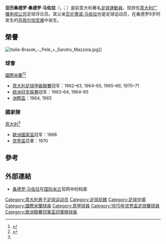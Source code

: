 {{noteTA
|G1=Football
|G2=UEFA
|G3=意甲
}}
{{Infobox football biography
| name                = 桑德罗·马佐拉<br>''Sandro Mazzola''
| image               = Inter Milan 1971-1972 Sandro Mazzola.jpg
| image_size          = 250
| caption             = 1971
| fullname            = 亚历桑德罗·马佐拉<br>''Alessandro Mazzola''
| height              = {{height|m=1.79}}
| birth_date          = {{birth date and age|df=yes|1942|11|08|71}}
| birth_place         = {{ITA}}[[都靈|都靈]]
| currentclub         =
| position            = [[前鋒_(足球)|前锋]]、[[攻擊中場|攻擊中場]]
| years1   = 1960–1977  | caps1   = 417  | goals1   = 116  | clubs1   = [[國際米蘭足球會|國際米蘭]]
| nationalyears1   = 1963–1974  | nationalcaps1   = 70  | nationalgoals1   = 22  | nationalteam1   = [[意大利國家足球隊|意大利]]
}}
'''亚历桑德罗·桑德罗·马佐拉'''（{{lang-it|Alessandro Sandro Mazzola}}，{{IPA-it|ˈsandro matˈtsɔːla}}；{{bd|1942年|11月8日|}}）是前意大利著名[[足球|足球]][[運動員|運動員]]，现担任[[意大利广播电视公司|意大利广播电视公司]]足球评论员。其父亲[[瓦伦蒂诺·马佐拉|瓦伦蒂诺·马佐拉]]也是足球运动员，在桑德罗6岁时发生的[[苏佩尔加空难|苏佩尔加空难]]中丧生。

==榮譽==
[[File:Italia-Brasile_-_Pelé_+_Sandro_Mazzola.jpg|thumb]]]]

===球會===
;[[國際米蘭足球會|國際米蘭]]<ref name="Storie di Calcio: Sandro MAZZOLA">{{cite web|title=Sandro MAZZOLA|url=http://storiedicalcio.altervista.org/sandro-mazzola-1.html|accessdate=2014-12-29|archive-date=2016-11-11|archive-url=https://web.archive.org/web/20161111195216/http://storiedicalcio.altervista.org/sandro-mazzola-1.html|dead-url=yes}}</ref><ref name="Corriere: Sandro Mazzola">{{cite web|title=Sandro Mazzola|url=http://cinquantamila.corriere.it/storyTellerThread.php?threadId=MAZZOLA+Sandro|accessdate=2014-12-29|archive-date=2014-12-29|archive-url=https://web.archive.org/web/20141229235653/http://cinquantamila.corriere.it/storyTellerThread.php?threadId=MAZZOLA+Sandro|dead-url=no}}</ref>
*[[意大利足球甲級聯賽|意大利足球甲級聯賽]]冠军：1962–63, 1964–65, 1965–66, 1970–71
*[[欧洲冠军联赛|欧洲冠军联赛]]冠军：1963–64, 1964–65
*[[洲際盃足球賽|洲際盃]]：1964, 1965

===國家隊===
;[[意大利國家足球隊|意大利]]<ref name="Storie di Calcio: Sandro MAZZOLA"/>
*[[歐洲國家盃|歐洲國家盃]]冠军：1968
*[[世界盃足球賽|世界盃]]亞軍：1970

==參考==
{{reflist}}

==外部連結==
* [http://archivio.inter.it/cgi-bin/giocatori-scheda?codice=G0400&L=it 桑德罗·马佐拉]在[[国际米兰足球俱乐部|国际米兰]]官网中的档案 {{Wayback|url=http://archivio.inter.it/cgi-bin/giocatori-scheda?codice=G0400&L=it |date=20110717161433 }}{{it icon}}

{{意甲联赛最佳射手}}
{{1966年国际足联世界杯意大利队阵容}}
{{1968年欧洲足球锦标赛意大利队阵容}}
{{1970年国际足联世界杯意大利队阵容}}
{{1974年国际足联世界杯意大利队阵容}}
{{DEFAULTSORT:Mazzola, Sandro}}
[[Category:意大利男子足球运动员|Category:意大利男子足球运动员]]
[[Category:足球前鋒|Category:足球前鋒]]
[[Category:足球中場|Category:足球中場]]
[[Category:國際米蘭球員|Category:國際米蘭球員]]
[[Category:意甲球員|Category:意甲球員]]
[[Category:1970年世界盃足球賽球員|Category:1970年世界盃足球賽球員]]
[[Category:歐洲聯賽冠軍盃冠軍隊球員|Category:歐洲聯賽冠軍盃冠軍隊球員]]